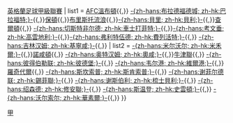 {{Navbox
| name = 英甲2015-16
| title = [[2015年至2016年英格蘭足球甲級聯賽|2015/16年]]{{,}}[[英格蘭足球甲級聯賽]]
| list1 = [[AFC溫布頓]]{{,}} [[布拉德福德城足球俱乐部|-{zh-hans:布拉德福德城; zh-hk:巴拉福特;}-]]{{,}}[[博爾頓足球俱樂部|保頓]]{{,}}[[布里斯托爾流浪者足球俱樂部|布里斯托流浪]]{{,}}[[貝里足球俱樂部|-{zh-hans:貝里; zh-hk:貝利;}-]]{{,}}[[查爾頓競技足球俱樂部|查爾頓]]{{,}} [[切斯特菲尔德足球俱乐部|-{zh-hans:切斯特非尔德; zh-hk:車士打菲特;}-]]{{,}}[[考文垂足球俱乐部|-{zh-hans:考文垂; zh-hk:高雲地利;}-]]{{,}}[[弗利特伍德镇足球俱乐部|-{zh-hans:弗利特伍德; zh-hk:費列活特;}-]]{{,}} [[吉林汉姆足球俱乐部|-{zh-hans:吉林汉姆; zh-hk:基寧咸;}-]]{{,}} 
| list2 = [[米尔沃尔足球俱乐部|-{zh-hans:米尔沃尔; zh-hk:米禾爾;}-]]{{,}}[[北安普頓足球俱樂部|諾咸頓]]{{,}} [[奥尔德姆足球俱乐部|-{zh-hans:奥特汉姆; zh-hk:奧咸;}-]]{{,}}[[牛津聯足球俱樂部|牛津聯]]{{,}} [[彼得伯勒联足球俱乐部|-{zh-hans:彼得伯勒联; zh-hk:彼德堡;}-]]{{,}} [[韦尔港足球俱乐部|-{zh-hans:韦尔港; zh-hk:維爾港;}-]]{{,}} [[罗奇代尔足球俱乐部|羅奇代爾]]{{,}} [[斯坎索普联足球俱乐部|-{zh-hans:斯坎索普; zh-hk:斯肯索普;}-]]{{,}} [[谢菲尔德联足球俱乐部|-{zh-hans:谢菲尔德联; zh-hk:錫菲聯;}-]]{{,}} [[谢斯伯利足球俱乐部|-{zh-hans:谢斯伯利; zh-hk:梳士貝利;}-]]{{,}} [[绍森德足球俱乐部|-{zh-hans:绍森德; zh-hk:修安聯;}-]]{{,}} [[斯温登足球俱乐部|-{zh-hans:斯温登; zh-hk:史雲頓;}-]]{{,}} [[沃尔索尔足球俱乐部|-{zh-hans:沃尔索尔; zh-hk:華素爾;}-]]{{,}} 
}}<noinclude>
[[Category:英格兰足球联赛模板|甲]]
</noinclude>